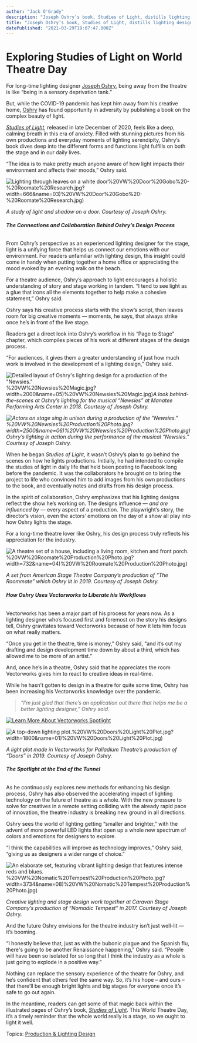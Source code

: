 ```yaml
---
author: "Jack O'Grady"
description: "Joseph Oshry’s book, Studies of Light, distills lighting design into layman’s terms to show how light influences us in more ways than we might think."
title: "Joseph Oshry’s book, Studies of Light, distills lighting design into layman’s terms to show how light influences us in more ways than we might think." 
datePublished: "2021-03-29T19:07:47.000Z"
---
```

# Exploring Studies of Light on World Theatre Day

For long-time lighting designer [Joseph Oshry](http://josephoshry.com), being away from the theatre is like “being in a sensory deprivation tank.”

But, while the COVID-19 pandemic has kept him away from his creative home, [Oshry](https://www.facebook.com/joseph.oshry) has found opportunity in adversity by publishing a book on the complex beauty of light.

[_Studies of Light_](https://www.amazon.com/Studies-Light-Joseph-P-Oshry/dp/1734388102), released in late December of 2020, feels like a deep, calming breath in this era of anxiety. Filled with stunning pictures from his own productions and everyday moments of lighting serendipity, Oshry’s book dives deep into the different forms and functions light fulfills on both the stage and in our daily lives.

“The idea is to make pretty much anyone aware of how light impacts their environment and affects their moods,” Oshry said.

![Lighting through leaves on a white door](https://blog.vectorworks.net/hs-fs/hubfs/Blog%20Images/210329_Word%20Theatre%20Day/03)%20VW%20Door%20Gobo%20-%20Roomate%20Research.jpg?width=666&name=03)%20VW%20Door%20Gobo%20-%20Roomate%20Research.jpg)

_A study of light and shadow on a door. Courtesy of Joseph Oshry._

###### **The Connections and Collaboration Behind Oshry’s Design Process**

From Oshry’s perspective as an experienced lighting designer for the stage, light is a unifying force that helps us connect our emotions with our environment. For readers unfamiliar with lighting design, this insight could come in handy when putting together a home office or appreciating the mood evoked by an evening walk on the beach. 

For a theatre audience, Oshry’s approach to light encourages a holistic understanding of story and stage working in tandem. “I tend to see light as a glue that irons all the elements together to help make a cohesive statement,” Oshry said. 

Oshry says his creative process starts with the show’s script, then leaves room for big creative moments — moments, he says, that always strike once he’s in front of the live stage. 

Readers get a direct look into Oshry’s workflow in his “Page to Stage” chapter, which compiles pieces of his work at different stages of the design process.

“For audiences, it gives them a greater understanding of just how much work is involved in the development of a lighting design,” Oshry said.

![Detailed layout of Oshry's lighting design for a production of the "Newsies."](https://blog.vectorworks.net/hs-fs/hubfs/Blog%20Images/210329_Word%20Theatre%20Day/05)%20VW%20Newsies%20Magic.jpg?width=2000&name=05)%20VW%20Newsies%20Magic.jpg)_A look behind-the-scenes at Oshry’s lighting for the musical “Newsies” at Manatee Performing Arts Center in 2018\. Courtesy of Joseph Oshry._

_![Actors on stage sing in unison during a production of the "Newsies."](https://blog.vectorworks.net/hs-fs/hubfs/Blog%20Images/210329Word%20Theatre%20Day/06)%20VW%20Newsies%20Production%20Photo.jpg?width=2500&name=06)%20VW%20Newsies%20Production%20Photo.jpg)Oshry’s lighting in action during the performance of the musical “Newsies.” Courtesy of Joseph Oshry._

When he began _Studies of Light_, it wasn’t Oshry’s plan to go behind the scenes on how he lights productions. Initially, he had intended to compile the studies of light in daily life that he’d been posting to Facebook long before the pandemic. It was the collaborators he brought on to bring the project to life who convinced him to add images from his own productions to the book, and eventually notes and drafts from his design process. 

In the spirit of collaboration, Oshry emphasizes that his lighting designs reflect the show he’s working on. The designs influence — _and are influenced by —_ every aspect of a production. The playwright’s story, the director’s vision, even the actors’ emotions on the day of a show all play into how Oshry lights the stage. 

For a long-time theatre lover like Oshry, his design process truly reflects his appreciation for the industry.

![A theatre set of a house, including a living room, kitchen and front porch. ](https://blog.vectorworks.net/hs-fs/hubfs/Blog%20Images/210329_Word%20Theatre%20Day/04)%20VW%20Roomate%20Production%20Photo.jpg?width=732&name=04)%20VW%20Roomate%20Production%20Photo.jpg)

_A set from American Stage Theatre Company’s production of “The Roommate” which Oshry lit in 2019\. Courtesy of Joseph Oshry._ 

###### **How Oshry Uses Vectorworks to Liberate his Workflows**

Vectorworks has been a major part of his process for years now. As a lighting designer who’s focused first and foremost on the story his designs tell, Oshry gravitates toward Vectorworks because of how it lets him focus on what really matters. 

“Once you get in the theatre, time is money,” Oshry said, “and it’s cut my drafting and design development time down by about a third, which has allowed me to be more of an artist.”

And, once he’s in a theatre, Oshry said that he appreciates the room Vectorworks gives him to react to creative ideas in real-time. 

While he hasn’t gotten to design in a theatre for quite some time, Oshry has been increasing his Vectorworks knowledge over the pandemic. 

> _“I’m just glad that there’s an application out there that helps me be a better lighting designer,” Oshry said._

[![Learn More About Vectorworks Spotlight](https://no-cache.hubspot.com/cta/default/3018241/4618078b-4ce1-48a0-9abd-5b4984909177.png)](https://cta-redirect.hubspot.com/cta/redirect/3018241/4618078b-4ce1-48a0-9abd-5b4984909177) 

![A top-down lighting plot.](https://blog.vectorworks.net/hs-fs/hubfs/Blog%20Images/210329_Word%20Theatre%20Day/01)%20VW%20Doors%20Light%20Plot.jpg?width=1800&name=01)%20VW%20Doors%20Light%20Plot.jpg)

_A light plot made in Vectorworks for Palladium Theatre’s production of “Doors” in 2019\. Courtesy of Joseph Oshry._

###### **The Spotlight at the End of the Tunnel**

As he continuously explores new methods for enhancing his design process, Oshry has also observed the accelerating impact of lighting technology on the future of theatre as a whole. With the new pressure to solve for creatives in a remote setting colliding with the already rapid pace of innovation, the theatre industry is breaking new ground in all directions. 

Oshry sees the world of lighting getting “smaller and brighter,” with the advent of more powerful LED lights that open up a whole new spectrum of colors and emotions for designers to explore. 

“I think the capabilities will improve as technology improves,” Oshry said, “giving us as designers a wider range of choice.”

![An elaborate set, featuring vibrant lighting design that features intense reds and blues. ](https://blog.vectorworks.net/hs-fs/hubfs/Blog%20Images/210329_Word%20Theatre%20Day/08)%20VW%20Nomatic%20Tempest%20Production%20Photo.jpg?width=3734&name=08)%20VW%20Nomatic%20Tempest%20Production%20Photo.jpg)

_Creative lighting and stage design work together at Caravan Stage Company’s production of “Nomadic Tempest” in 2017\. Courtesy of Joseph Oshry._

And the future Oshry envisions for the theatre industry isn’t just well-lit — it’s booming. 

“I honestly believe that, just as with the bubonic plague and the Spanish flu, there's going to be another Renaissance happening,” Oshry said. “People will have been so isolated for so long that I think the industry as a whole is just going to explode in a positive way.”

Nothing can replace the sensory experience of the theatre for Oshry, and he’s confident that others feel the same way. So, it’s his hope – and ours – that there’ll be enough bright lights and big stages for everyone once it’s safe to go out again. 

In the meantime, readers can get some of that magic back within the illustrated pages of Oshry’s book, [_Studies of Light_](https://www.amazon.com/Studies-Light-Joseph-P-Oshry/dp/1734388102). This World Theatre Day, it’s a timely reminder that the whole world really is a stage, so we ought to light it well. 

 Topics: [Production & Lighting Design](https://blog.vectorworks.net/topic/production-lighting-design) 

 